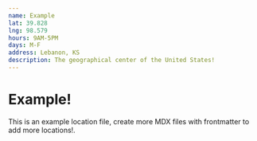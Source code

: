 ```yaml
---
name: Example
lat: 39.828
lng: 98.579
hours: 9AM-5PM
days: M-F
address: Lebanon, KS
description: The geographical center of the United States!
---
```


# Example!

This is an example location file, create more MDX files with frontmatter to add more locations!.

<LocationsMap locations={props.locations} />